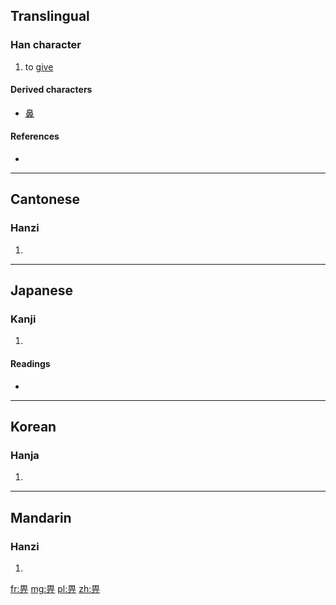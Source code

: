 {{also|異}}
==Translingual==

===Han character===
{{Han char|rn=102|rad=田|as=03|sn=8|four=6022<sub>1</sub>|canj=田一中 (WML)}}

# to [[give]]

====Derived characters====
{{rfc-header|Derived characters|lang=mul}}
* [[鼻]]

====References====
* {{Han ref|kx=0759.160|dkj=21748|dj=1169.170|hdz=42530.060|uh=7540|ud=30016|bh=CD71|bd=52593}}

----

==Cantonese==

===Hanzi===
{{yue-hanzi|jyut=bei2|y=bei2}}

# {{defn|Cantonese|sort=田03}}

----

==Japanese==

===Kanji===
{{ja-kanji|grade=|rs=田03}}

# {{defn|Japanese|sort=田03}}

====Readings====
* {{ja-readings|on=[[ひ]] (hi)|kun=[[あたえるもの]] (ataerumono)|nanori=}}

----

==Korean==

===Hanja===
{{ko-hanja|hangeul=비|eumhun=|rv=bi|mr=pi|y=pi}}

# {{defn|Korean|sort=田03}}

----

==Mandarin==

===Hanzi===
{{cmn-hanzi|pin=[[bì]] ([[bi4]])|wg=pi<sup>4</sup>}}

# {{defn|Mandarin|sort=田03}}

[[fr:畀]]
[[mg:畀]]
[[pl:畀]]
[[zh:畀]]